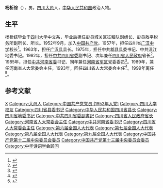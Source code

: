 '''杨析综'''（{{bd|1928年||2007年|7月21日|catIdx=Y}}），男，[[四川省_(中華民國)|四川]][[大邑县|大邑]]人，[[中华人民共和国|中华人民共和国]]政治人物。

== 生平 ==
杨析综毕业于[[四川大学|四川大学]]中文系，毕业后担任[[彭县|彭县]]城关区征粮队副组长、彭县敖平税务所副所长、所长。1952年9月，加入[[中国共产党|中国共产党]]。1957年，担任四川省[[广汉中学|广汉中学]]校长<ref>{{cite web|title=杨析综同志逝世|url=http://news.163.com/07/0726/09/3KANJ6060001124J.html|publisher=四川日报|accessdate=2011-12-24|archive-url=https://web.archive.org/web/20160304111040/http://news.163.com/07/0726/09/3KANJ6060001124J.html|archive-date=2016-03-04|dead-url=yes}}</ref>。1963年，担任[[广汉县|广汉县]]县长。1975年，担任中共[[郫县|郫县]]县委书记、中共[[温江地区|温江]]地委书记。1982年，担任[[中共四川省委|中共四川省委]]副书记、次年兼任[[四川省人民政府|四川省人民政府]]省长<ref>{{cite book|author=四川经济年鉴編辑委员会|title=《四川经济年鉴（1986）》|year=1986年|publisher=四川科学技术出版社|pages=23页}}</ref>。1985年，担任[[中共河南省委|中共河南省委]]书记、同年兼任[[河南省军区|河南省军区]]党委委员<ref>{{cite book|author=邵文杰, 河南省地方史志编纂委员会|title=《河南省志: 共产党志（卷17）》|year=1997年|publisher=河南人民出版社|pages=426页}}</ref>。1989年，兼任[[河南省人大常委会|河南省人大常委会]]主任。1993年，回任[[四川省人大常委会|四川省人大常委会]]主任<ref>{{cite web|title=杨析综同志生平|url=http://gov.newssc.org/system/2007/07/25/010420274.shtml|publisher=四川新闻网|accessdate=2011-12-24}}{{dead link|date=2018年3月 |bot=InternetArchiveBot |fix-attempted=yes }}</ref>。1999年离任<ref>{{cite web|title=杨析综同志逝世|url=http://cpc.people.com.cn/GB/64093/87393/6130777.html|publisher=《人民日报》|accessdate=2011-12-24|deadurl=yes|archiveurl=https://web.archive.org/web/20170621195945/http://cpc.people.com.cn/GB/64093/87393/6130777.html|archivedate=2017-06-21}}</ref>。

== 参考文献 ==
{{Reflist|2}}

{{中华人民共和国河南省正职领导人|nocat}}
{{四川行政长官}}
{{中华人民共和国四川省正职领导人|nocat}}
{{Navboxes
| title  = 杨析综在[[中华诗词学会|中华诗词学会]]的职务
| list1  =
{{中华诗词学会第二届理事会}}
}}

{{Authority control}}
{{DEFAULTSORT:Yang杨}}
[[Category:杨姓|X]]
[[Category:大邑人|Category:大邑人]]
[[Category:中国共产党党员_(1952年入党)|Category:中国共产党党员 (1952年入党)]]
[[Category:四川大学校友|Category:四川大学校友]]
[[Category:四川省县委书记|Category:四川省县委书记]]
[[Category:中华人民共和国四川省县长|Category:中华人民共和国四川省县长]]
[[Category:四川省地委书记|Category:四川省地委书记]]
[[Category:中共四川省委副書記|Category:中共四川省委副書記]]
[[Category:四川省人民政府省长|Category:四川省人民政府省长]]
[[Category:河南省人大常委会主任|Category:河南省人大常委会主任]]
[[Category:中共河南省委书记|Category:中共河南省委书记]]
[[Category:四川省人大常委会主任|Category:四川省人大常委会主任]]
[[Category:第六届全国人大代表|Category:第六届全国人大代表]]
[[Category:第七届全国人大代表|Category:第七届全国人大代表]]
[[Category:第八届全国人大代表|Category:第八届全国人大代表]]
[[Category:第九届全国人大代表|Category:第九届全国人大代表]]
[[Category:中国共产党第十二届中央委员会委员|Category:中国共产党第十二届中央委员会委员]]
[[Category:中国共产党第十三届中央委员会委员|Category:中国共产党第十三届中央委员会委员]]
[[Category:中华诗词学会顾问|Category:中华诗词学会顾问]]